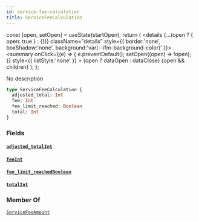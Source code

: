 ```yaml
---
id: service-fee-calculation
title: ServiceFeeCalculation
---
```









  const [open, setOpen] = useState(startOpen);
  return (
    <details {...(open ? { open: true } : {})} className="details" style={{ border:'none', boxShadow:'none', background:'var(--ifm-background-color)' }}>
      <summary
        onClick={(e) => {
          e.preventDefault();
          setOpen((open) => !open);
        }}
        style={{ listStyle:'none' }}
      >
      {open ? dataOpen : dataClose}
      </summary>
      {open && children}
    </details>
  );
};








No description


```graphql
type ServiceFeeCalculation {
  adjusted_total: Int
  fee: Int
  fee_limit_reached: Boolean
  total: Int
}
```




### Fields

#### [`adjusted_total`](#)<Bullet />[`Int`](/docs/api/types/scalars/int)  
> 
> 
> 
> 

#### [`fee`](#)<Bullet />[`Int`](/docs/api/types/scalars/int)  
> 
> 
> 
> 

#### [`fee_limit_reached`](#)<Bullet />[`Boolean`](/docs/api/types/scalars/boolean)  
> 
> 
> 
> 

#### [`total`](#)<Bullet />[`Int`](/docs/api/types/scalars/int)  
> 
> 
> 
> 



### Member Of

[`ServiceFeeAmount`](/docs/api/types/objects/service-fee-amount)  <Badge class="badge badge--secondary" text="object"/>

